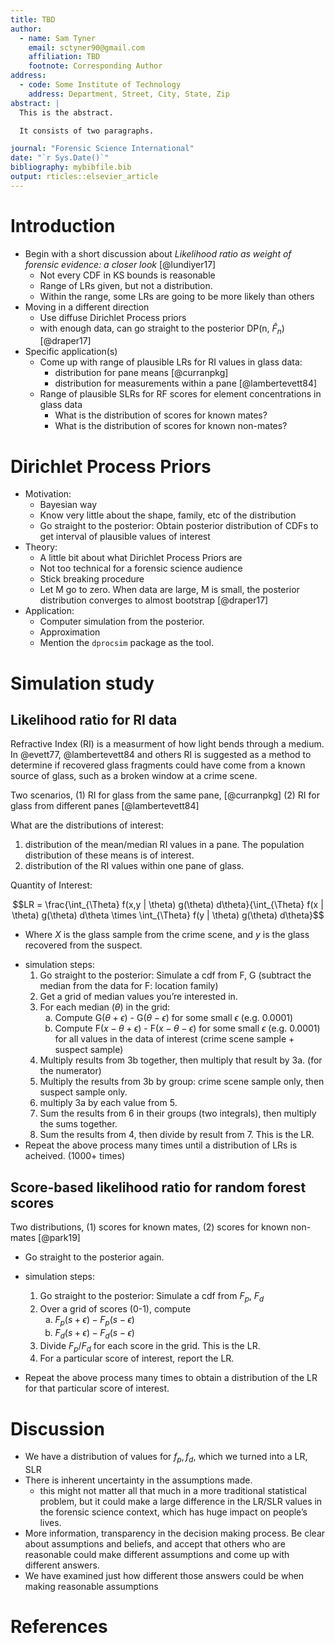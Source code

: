```yaml
---
title: TBD
author:
  - name: Sam Tyner
    email: sctyner90@gmail.com
    affiliation: TBD
    footnote: Corresponding Author
address:
  - code: Some Institute of Technology
    address: Department, Street, City, State, Zip
abstract: |
  This is the abstract.

  It consists of two paragraphs.

journal: "Forensic Science International"
date: "`r Sys.Date()`"
bibliography: mybibfile.bib
output: rticles::elsevier_article
---
```


# Introduction

- Begin with a short discussion about *Likelihood ratio as weight of forensic evidence: a closer look* [@lundiyer17] 
    * Not every CDF in KS bounds is reasonable
    * Range of LRs given, but not a distribution.
    * Within the range, some LRs are going to be more likely than others 
- Moving in a different direction 
    * Use diffuse Dirichlet Process priors 
    * with enough data, can go straight to the posterior DP(n, $\hat{F}_n$) [@draper17]
- Specific application(s)
    * Come up with range of plausible LRs for RI values in glass data:
        * distribution for pane means [@curranpkg]
        * distribution for measurements within a pane [@lambertevett84]
    * Range of plausible SLRs for RF scores for element concentrations in glass data
        * What is the distribution of scores for known mates? 
        * What is the distribution of scores for known non-mates? 

# Dirichlet Process Priors

- Motivation: 
    * Bayesian way
    * Know very little about the shape, family, etc of the distribution
    * Go straight to the posterior: Obtain posterior distribution of CDFs to get interval of plausible values of interest
- Theory: 
    * A little bit about what Dirichlet Process Priors are 
    * Not too technical for a forensic science audience
    * Stick breaking procedure
    * Let M go to zero. When data are large, M is small, the posterior distribution converges to almost bootstrap [@draper17]
- Application: 
    * Computer simulation from the posterior.
    * Approximation 
    * Mention the `dprocsim` package as the tool.

# Simulation study 

## Likelihood ratio for RI data 

Refractive Index (RI) is a measurment of how light bends through a medium. In @evett77, @lambertevett84 and others RI is suggested as a method to determine if recovered glass fragments could have come from a known source of glass, such as a broken window at a crime scene. 


Two scenarios, (1) RI for glass from the same pane, [@curranpkg] (2) RI for glass from different panes [@lambertevett84]

What are the distributions of interest: 

1. distribution of the mean/median RI values in a pane. The population distribution of these means is of interest. 
2. distribution of the RI values within one pane of glass. 

Quantity of Interest: 

$$LR = \frac{\int_{\Theta} f(x,y | \theta) g(\theta) d\theta}{\int_{\Theta} f(x | \theta) g(\theta) d\theta \times \int_{\Theta} f(y | \theta) g(\theta) d\theta}$$

- Where $X$ is the glass sample from the crime scene, and $y$ is the glass recovered from the suspect. 

<!--
- What is previously known about glass data from Evett paper and others? 

- Bounds on CDF: ~~smoothed 80% and 95% KS bands~~ p-box around the base distributions
    * for "prosecutor's hypothesis": base distribution is Normal($\bar{X}$, $\sigma = 4\times10^{-5}$) where $\bar{X}$ is the sample mean from the known source of glass [@evett77]
    * for "defense hypothesis": base distribution is a mixture of normals with the same $\sigma = 4\times10^{-5}$. Per population data examined in @lambertevett84, "most of the samples are centered around and RI of 1.5175 with smaller groups near 1.5192 and 1.5220. So, we'll use three normal distributions with means 1.5175, 1.5192, and 1.5220 and mixture weights .6, .2, and .2, respectively. We use the common standard deviation of $\sigma = 4\times10^{-5}$. 
    * how to construct the p-box around the true cdfs? 
--> 


- simulation steps: 
    1. Go straight to the posterior: Simulate a cdf from F, G (subtract the median from the data for F: location family)
    2. Get a grid of median values you're interested in. 
    3. For each median ($\theta$) in the grid:
        a. Compute G($\theta + \epsilon$) - G($\theta - \epsilon$) for some small $\epsilon$ (e.g. 0.0001)
        b. Compute F($x-\theta + \epsilon$) - F($x-\theta - \epsilon$) for some small $\epsilon$ (e.g. 0.0001) for all values in the data of interest (crime scene sample + suspect sample)
    4. Multiply results from 3b together, then multiply that result by 3a. (for the numerator) 
    5. Multiply the results from 3b by group: crime scene sample only, then suspect sample only.
    6. multiply 3a by each value from 5. 
    7. Sum the results from 6 in their groups (two integrals), then multiply the sums together.
    8. Sum the results from 4, then divide by result from 7. This is the LR. 
- Repeat the above process many times until a distribution of LRs is acheived. (1000+ times)

## Score-based likelihood ratio for random forest scores 

Two distributions, (1) scores for known mates, (2) scores for known non-mates [@park19]

- Go straight to the posterior again. 

- simulation steps: 
    1. Go straight to the posterior: Simulate a cdf from $F_p$, $F_d$
    2. Over a grid of scores (0-1), compute 
        a. $F_p(s+\epsilon) - F_p(s-\epsilon)$
        b. $F_d(s+\epsilon) - F_d(s-\epsilon)$
    3. Divide $F_p / F_d$ for each score in the grid. This is the LR. 
    4. For a particular score of interest, report the LR.
- Repeat the above process many times to obtain a distribution of the LR for that particular score of interest. 

# Discussion

- We have a distribution of values for $f_p, f_d$, which we turned into a LR, SLR
- There is inherent uncertainty in the assumptions made. 
    * this might not matter all that much in a more traditional statistical problem, but it could make a large difference in the LR/SLR values in the forensic science context, which has huge impact on people's lives. 
    
- More information, transparency in the decision making process. Be clear about assumptions and beliefs, and accept that others who are reasonable could make different assumptions and come up with different answers.
- We have examined just how different those answers could be when making reasonable assumptions
    

# References {#references .unnumbered}

